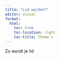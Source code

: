 ```yaml
---
title: "Lid worden?"
editor: visual
format: 
  html:
    toc: true
    toc-location: right
    toc-title: Thema's
---
```


Zo wordt je lid
